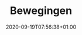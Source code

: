 ---
title: "Bewegingen"
date: 2020-09-19T07:56:38+01:00
weight: 4
tags: []
level: "6e middelbaar"
course: "fysica"
topic: "kinematica"
image: beweging/img/beweging_rust.png
---